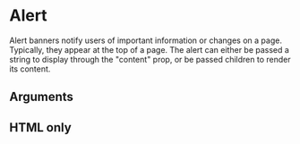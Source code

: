 
<Meta title="Components/Alert" component={Alert} argTypes={argTypes} />

# Alert

Alert banners notify users of important information or changes on a page. Typically, they appear at the top of a page. The alert can either be passed
a string to display through the "content" prop, or be passed children to render its content.


<Canvas>
  <Story story={stories.Default} name="Default" />
</Canvas>

## Arguments

<ArgsTable story="Default" />

## HTML only

<Canvas>
  <Story story={stories.HTML} name="html" />
</Canvas>
